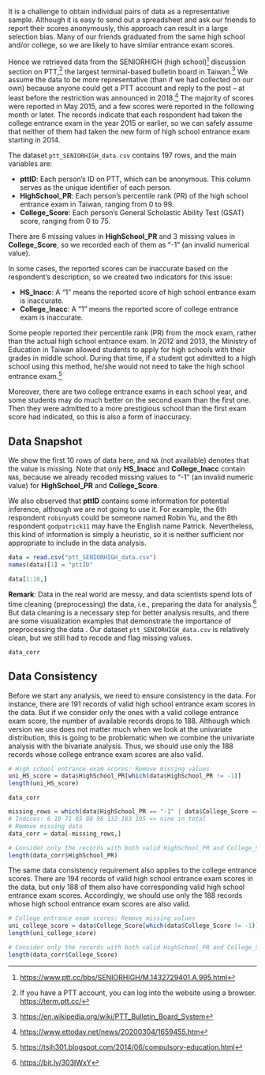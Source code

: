 It is a challenge to obtain individual pairs of data as a representative sample. Although it is easy to send out a spreadsheet and ask our friends to report their scores anonymously, this approach can result in a large selection bias. Many of our friends graduated from the same high school and/or college, so we are likely to have similar entrance exam scores.

Hence we retrieved data from the SENIORHIGH (high school)^[<https://www.ptt.cc/bbs/SENIORHIGH/M.1432729401.A.995.html>] discussion section on PTT,^[If you have a PTT account, you can log into the website using a browser. <https://term.ptt.cc/>] the largest terminal-based bulletin board in Taiwan.^[<https://en.wikipedia.org/wiki/PTT_Bulletin_Board_System>] We assume the data to be more representative (than if we had collected on our own) because anyone could get a PTT account and reply to the post -- at least before the restriction was announced in 2018.^[<https://www.ettoday.net/news/20200304/1659455.htm>] The majority of scores were reported in May 2015, and a few scores were reported in the following month or later. The records indicate that each respondent had taken the college entrance exam in the year 2015 or earlier, so we can safely assume that neither of them had taken the new form of high school entrance exam starting in 2014.   

The dataset `ptt_SENIORHIGH_data.csv` contains 197 rows, and the main variables are:

- **pttID**: Each person's ID on PTT, which can be anonymous. This column serves as the unique identifier of each person.
- **HighSchool_PR**: Each person's percentile rank (PR) of the high school entrance exam in Taiwan, ranging from 0 to 99.
- **College_Score**: Each person's General Scholastic Ability Test (GSAT) score, ranging from 0 to 75.

There are 6 missing values in **HighSchool_PR** and 3 missing values in **College_Score**, so we recorded each of them as "-1" (an invalid numerical value). 

In some cases, the reported scores can be inaccurate based on the respondent's description, so we created two indicators for this issue:  

- **HS_Inacc**: A "1" means the reported score of high school entrance exam is inaccurate.
- **College_Inacc**: A "1" means the reported score of college entrance exam is inaccurate.

Some people reported their percentile rank (PR) from the mock exam, rather than the actual high school entrance exam. In 2012 and 2013, the Ministry of Education in Taiwan allowed students to apply for high schools with their grades in middle school. During that time, if a student got admitted to a high school using this method, he/she would not need to take the high school entrance exam.^[<https://tsjh301.blogspot.com/2014/06/compulsory-education.html>]  

Moreover, there are two college entrance exams in each school year, and some students may do much better on the second exam than the first one. Then they were admitted to a more prestigious school than the first exam score had indicated, so this is also a form of inaccuracy.

## Data Snapshot

We show the first 10 rows of data here, and `NA` (not available) denotes that the value is missing. Note that only **HS_Inacc** and **College_Inacc** contain `NA`s, because we already recoded missing values to "-1" (an invalid numeric value) for **HighSchool_PR** and **College_Score**.  

We also observed that **pttID** contains some information for potential inference, although we are not going to use it. For example, the 6th respondent `robinyu85` could be someone named Robin Yu, and the 8th respondent `godpatrick11` may have the English name Patrick. Nevertheless, this kind of information is simply a heuristic, so it is neither sufficient nor appropriate to include in the data analysis.


```r
data = read.csv("ptt_SENIORHIGH_data.csv")
names(data)[1] = "pttID"

data[1:10,]
```

**Remark**: Data in the real world are messy, and data scientists spend lots of time cleaning (preprocessing) the data, i.e., preparing the data for analysis.^[<https://bit.ly/303IWxY>] But data cleaning is a necessary step for better analysis results, and there are some visualization examples that demonstrate the importance of preprocessing the data \cite{chai2020importance}. Our dataset `ptt_SENIORHIGH_data.csv` is relatively clean, but we still had to recode and flag missing values.  

\section*{\textcolor{red}{Unfinished below}}    

\textcolor{red}{Need to explain} `data_corr`  

## Data Consistency

Before we start any analysis, we need to ensure consistency in the data. For instance, there are 191 records of valid high school entrance exam scores in the data. But if we consider only the ones with a valid college entrance exam score, the number of available records drops to 188. Although which version we use does not matter much when we look at the univariate distribution, this is going to be problematic when we combine the univariate analysis with the bivariate analysis. Thus, we should use only the 188 records whose college entrance exam scores are also valid. 

```r
# High school entrance exam scores: Remove missing values
uni_HS_score = data$HighSchool_PR[which(data$HighSchool_PR != -1)]
length(uni_HS_score)
```

\textcolor{red}{Need to explain} `data_corr`  

```r
missing_rows = which(data$HighSchool_PR == "-1" | data$College_Score == "-1")
# Indices: 6 19 71 85 88 96 132 183 195 => nine in total
# Remove missing data
data_corr = data[-missing_rows,]
```

```r
# Consider only the records with both valid HighSchool_PR and College_Score
length(data_corr$HighSchool_PR)
```

The same data consistency requirement also applies to the college entrance scores. There are 194 records of valid high school entrance exam scores in the data, but only 188 of them also have corresponding valid high school entrance exam scores. Accordingly, we should use only the 188 records whose high school entrance exam scores are also valid.

```r
# College entrance exam scores: Remove missing values
uni_college_score = data$College_Score[which(data$College_Score != -1)]
length(uni_college_score)
```

```r
# Consider only the records with both valid HighSchool_PR and College_Score
length(data_corr$College_Score)
```